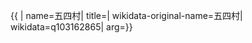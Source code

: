 {{ {{{1|PRC admin/showdata}}}|
name=五四村|
title=|
wikidata-original-name=五四村|
wikidata=q103162865|
arg={{{arg|}}}}}
